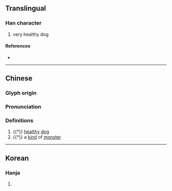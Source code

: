 {{character info}}
==Translingual==

===Han character===
{{Han char|rn=94|rad=犬|as=12|sn=15|four=|canj=KHFDQ|ids=⿰犭粦}}

# very healthy dog

====References====
* {{Han ref|kx=0718.170|dkj=20680|dj=1129.290|hdz=21369.070|uh=735C|ud=29532}}

----

==Chinese==
{{zh-forms}}

===Glyph origin===
{{Han etym}}
{{Han compound|犬|t1=dog|粦|c1=s|c2=p|ls=psc}}

===Pronunciation===
{{zh-pron
|m=lín
|mc=y
|oc=y
|cat=n
}}

===Definitions===
{{zh-hanzi}}

# {{†}} [[healthy]] [[dog]]
# {{†}} a [[kind]] of [[monster]]

----

==Korean==

===Hanja===
{{ko-hanja|hangeul=[[린]]>[[인]]|eumhun=|rv=rin>in|mr=rin>in|y=lin>in}}

# {{rfdef|ko|sort=犬12}}